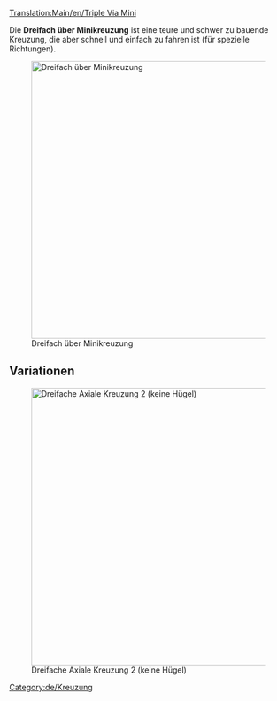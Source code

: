 [[Translation:Main/en/Triple Via Mini]]{{de/Kreuzungsmenü}}

Die '''Dreifach über Minikreuzung''' ist eine teure und schwer zu bauende Kreuzung, die aber schnell und einfach zu fahren ist (für spezielle Richtungen).

[[File:en/3VM.png|none|thumb|500px|Dreifach über Minikreuzung]]

{{Template:Kreuzungskriterien/De|Teuer|3|1|1|1|1|0|1|1|0|0|1|||
*Viele Züge gleichzeitig
*Spezielle Richtungen
*Klein (8x12) 
*Keine bzw. kaum scharfe Kurven (siehe verbesserte Version für Hochgeschwindigkeit)
*Keine Staus möglich
*Keine Ein- und Ausfahrten
*Einfache und doppelte Spuren möglich. Deswegen wurden keine Ein- und Ausfahrten benutzt.
}}

==Variationen==
[[File:en/3VM2.png|none|thumb|500px|Dreifache Axiale Kreuzung 2 (keine Hügel)]]

[[Category:de/Kreuzung]]